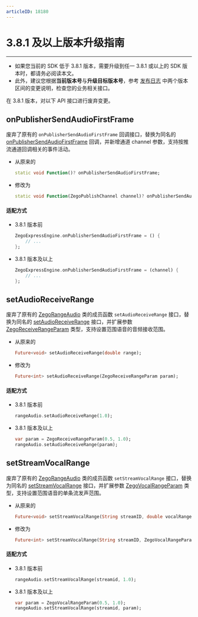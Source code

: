 ```yaml
---
articleID: 18180
---
```

# 3.8.1 及以上版本升级指南

- - -

<div class="mk-warning">

- 如果您当前的 SDK 低于 3.8.1 版本，需要升级到任一 3.8.1 或以上的 SDK 版本时，都请务必阅读本文。
- 此外，建议您根据**当前版本号**与**升级目标版本号**，参考 [发布日志](!DownloadSDK/Release_Notes) 中两个版本区间的变更说明，检查您的业务相关接口。
</div>

在 3.8.1 版本，对以下 API 接口进行废弃变更。

## onPublisherSendAudioFirstFrame

废弃了原有的 `onPublisherSendAudioFirstFrame` 回调接口，替换为同名的 [onPublisherSendAudioFirstFrame](/unique-api/express-video-sdk/zh/dart_flutter/zego_express_engine/ZegoExpressEngine/onPublisherSendAudioFirstFrame.html) 回调，并新增通道 channel 参数，支持按推流通道回调相关的事件活动。
    
- 从原来的

    ```dart
    static void Function()? onPublisherSendAudioFirstFrame;
    ```

- 修改为

    ```dart
    static void Function(ZegoPublishChannel channel)? onPublisherSendAudioFirstFrame;
    ```

#### 适配方式

- 3.8.1 版本前

    ```dart
    ZegoExpressEngine.onPublisherSendAudioFirstFrame = () {
        // ...
    };
    ```

- 3.8.1 版本及以上

    ```dart
    ZegoExpressEngine.onPublisherSendAudioFirstFrame = (channel) {
        // ...
    };
    ```

## setAudioReceiveRange

废弃了原有的 [ZegoRangeAudio](/unique-api/express-video-sdk/zh/dart_flutter/zego_express_engine/ZegoRangeAudio-class.html) 类的成员函数 `setAudioReceiveRange` 接口，替换为同名的 [setAudioReceiveRange](/unique-api/express-video-sdk/zh/dart_flutter/zego_express_engine/ZegoRangeAudio/setAudioReceiveRange.html) 接口，并扩展参数 [ZegoReceiveRangeParam](/unique-api/express-video-sdk/zh/dart_flutter/zego_express_engine/ZegoReceiveRangeParam-class.html) 类型，支持设置范围语音的音频接收范围。

    
- 从原来的

    ```dart
    Future<void> setAudioReceiveRange(double range);
    ```

- 修改为

    ```dart
    Future<int> setAudioReceiveRange(ZegoReceiveRangeParam param);
    ```

#### 适配方式

- 3.8.1 版本前

    ```dart
    rangeAudio.setAudioReceiveRange(1.0);
    ```

- 3.8.1 版本及以上

    ```dart
    var param = ZegoReceiveRangeParam(0.5, 1.0);
    rangeAudio.setAudioReceiveRange(param);
    ```


## setStreamVocalRange

废弃了原有的 [ZegoRangeAudio](/unique-api/express-video-sdk/zh/dart_flutter/zego_express_engine/ZegoRangeAudio-class.html) 类的成员函数 `setStreamVocalRange` 接口，替换为同名的 [setStreamVocalRange](/unique-api/express-video-sdk/zh/dart_flutter/zego_express_engine/ZegoRangeAudio/setStreamVocalRange.html) 接口，并扩展参数 [ZegoVocalRangeParam](/unique-api/express-video-sdk/zh/dart_flutter/zego_express_engine/ZegoVocalRangeParam-class.html) 类型，支持设置范围语音的单条流发声范围。

- 从原来的

    ```dart
    Future<void> setStreamVocalRange(String streamID, double vocalRange);
    ```

- 修改为

    ```dart
    Future<int> setStreamVocalRange(String streamID, ZegoVocalRangeParam param);
    ```

#### 适配方式

- 3.8.1 版本前

    ```dart
    rangeAudio.setStreamVocalRange(streamid, 1.0);
    ```

- 3.8.1 版本及以上

    ```dart
    var param = ZegoVocalRangeParam(0.5, 1.0);
    rangeAudio.setStreamVocalRange(streamid, param);
    ```
